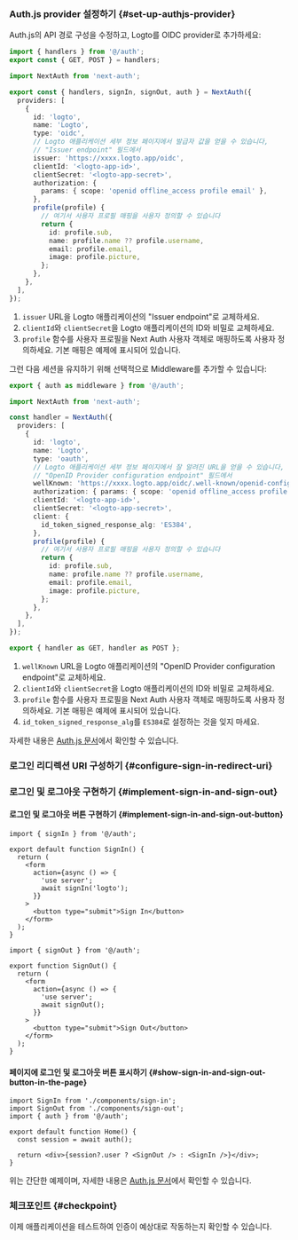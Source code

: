 

### Auth.js provider 설정하기 \{#set-up-authjs-provider}

<GetAppSecret />

Auth.js의 API 경로 구성을 수정하고, Logto를 OIDC provider로 추가하세요:

<Tabs>

<TabItem value="v5" label="Auth.js v5">

```ts title="./app/api/auth/[...nextauth]/route.ts"
import { handlers } from '@/auth';
export const { GET, POST } = handlers;
```

```ts title="./auth.ts"
import NextAuth from 'next-auth';

export const { handlers, signIn, signOut, auth } = NextAuth({
  providers: [
    {
      id: 'logto',
      name: 'Logto',
      type: 'oidc',
      // Logto 애플리케이션 세부 정보 페이지에서 발급자 값을 얻을 수 있습니다,
      // "Issuer endpoint" 필드에서
      issuer: 'https://xxxx.logto.app/oidc',
      clientId: '<logto-app-id>',
      clientSecret: '<logto-app-secret>',
      authorization: {
        params: { scope: 'openid offline_access profile email' },
      },
      profile(profile) {
        // 여기서 사용자 프로필 매핑을 사용자 정의할 수 있습니다
        return {
          id: profile.sub,
          name: profile.name ?? profile.username,
          email: profile.email,
          image: profile.picture,
        };
      },
    },
  ],
});
```

1. `issuer` URL을 Logto 애플리케이션의 "Issuer endpoint"로 교체하세요.
2. `clientId`와 `clientSecret`을 Logto 애플리케이션의 ID와 비밀로 교체하세요.
3. `profile` 함수를 사용자 프로필을 Next Auth 사용자 객체로 매핑하도록 사용자 정의하세요. 기본 매핑은 예제에 표시되어 있습니다.

그런 다음 세션을 유지하기 위해 선택적으로 Middleware를 추가할 수 있습니다:

```ts title="./middleware.ts"
export { auth as middleware } from '@/auth';
```

</TabItem>

<TabItem value="v4" label="Next Auth v4">

```ts title="app/api/auth/[...nextauth]/route.ts"
import NextAuth from 'next-auth';

const handler = NextAuth({
  providers: [
    {
      id: 'logto',
      name: 'Logto',
      type: 'oauth',
      // Logto 애플리케이션 세부 정보 페이지에서 잘 알려진 URL을 얻을 수 있습니다,
      // "OpenID Provider configuration endpoint" 필드에서
      wellKnown: 'https://xxxx.logto.app/oidc/.well-known/openid-configuration',
      authorization: { params: { scope: 'openid offline_access profile email' } },
      clientId: '<logto-app-id>',
      clientSecret: '<logto-app-secret>',
      client: {
        id_token_signed_response_alg: 'ES384',
      },
      profile(profile) {
        // 여기서 사용자 프로필 매핑을 사용자 정의할 수 있습니다
        return {
          id: profile.sub,
          name: profile.name ?? profile.username,
          email: profile.email,
          image: profile.picture,
        };
      },
    },
  ],
});

export { handler as GET, handler as POST };
```

1. `wellKnown` URL을 Logto 애플리케이션의 "OpenID Provider configuration endpoint"로 교체하세요.
2. `clientId`와 `clientSecret`을 Logto 애플리케이션의 ID와 비밀로 교체하세요.
3. `profile` 함수를 사용자 프로필을 Next Auth 사용자 객체로 매핑하도록 사용자 정의하세요. 기본 매핑은 예제에 표시되어 있습니다.
4. `id_token_signed_response_alg`를 `ES384`로 설정하는 것을 잊지 마세요.

</TabItem>

</Tabs>

자세한 내용은 [Auth.js 문서](https://authjs.dev/getting-started/installation)에서 확인할 수 있습니다.

### 로그인 리디렉션 URI 구성하기 \{#configure-sign-in-redirect-uri}

<SignInFlowSummary />

<AssumingUrl />

<ConfigureRedirectUri
  figureSrc="/img/assets/next-auth-redirect-uri.png"
  redirectUri="http://localhost:3000/api/auth/callback/logto"
/>

### 로그인 및 로그아웃 구현하기 \{#implement-sign-in-and-sign-out}

#### 로그인 및 로그아웃 버튼 구현하기 \{#implement-sign-in-and-sign-out-button}

```tsx title="app/components/sign-in.tsx"
import { signIn } from '@/auth';

export default function SignIn() {
  return (
    <form
      action={async () => {
        'use server';
        await signIn('logto');
      }}
    >
      <button type="submit">Sign In</button>
    </form>
  );
}
```

```tsx title="app/components/sign-out.tsx"
import { signOut } from '@/auth';

export function SignOut() {
  return (
    <form
      action={async () => {
        'use server';
        await signOut();
      }}
    >
      <button type="submit">Sign Out</button>
    </form>
  );
}
```

#### 페이지에 로그인 및 로그아웃 버튼 표시하기 \{#show-sign-in-and-sign-out-button-in-the-page}

```tsx title="app/page.tsx"
import SignIn from './components/sign-in';
import SignOut from './components/sign-out';
import { auth } from '@/auth';

export default function Home() {
  const session = await auth();

  return <div>{session?.user ? <SignOut /> : <SignIn />}</div>;
}
```

위는 간단한 예제이며, 자세한 내용은 [Auth.js 문서](https://authjs.dev/getting-started/session-management/login)에서 확인할 수 있습니다.

### 체크포인트 \{#checkpoint}

이제 애플리케이션을 테스트하여 인증이 예상대로 작동하는지 확인할 수 있습니다.
